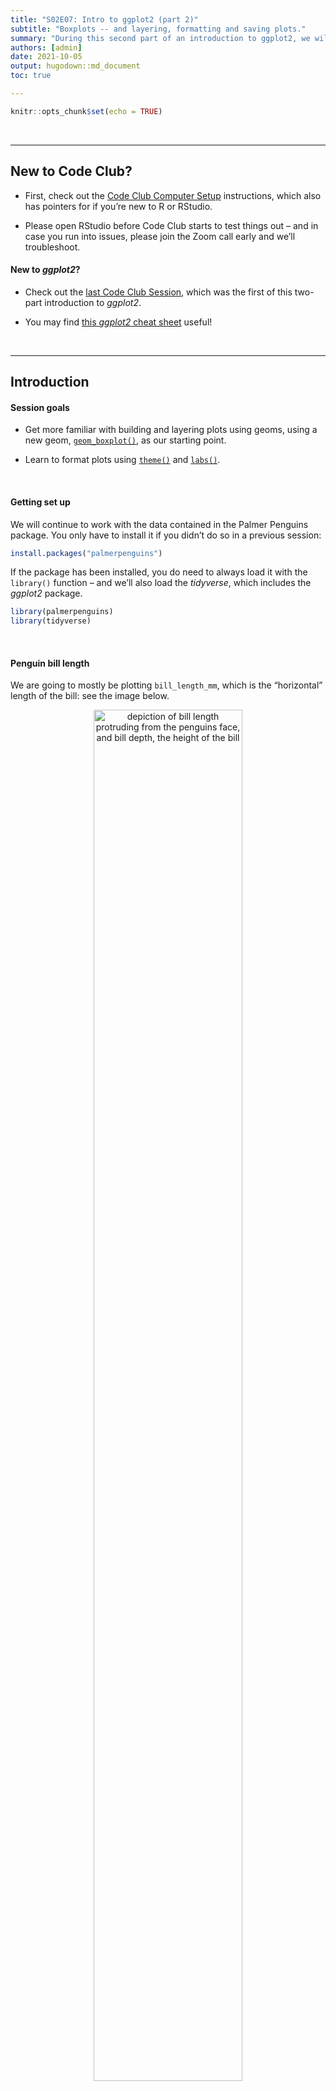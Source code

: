 ```yaml
---
title: "S02E07: Intro to ggplot2 (part 2)"
subtitle: "Boxplots -- and layering, formatting and saving plots."
summary: "During this second part of an introduction to ggplot2, we will get a better understanding of using geoms, with boxplots as an example, and will also learn about formatting and saving plots."
authors: [admin]
date: 2021-10-05
output: hugodown::md_document
toc: true

---
```


```r
knitr::opts_chunk$set(echo = TRUE)
```

<br>

-----

## New to Code Club?

- First, check out the [Code Club Computer Setup](/codeclub-setup/) instructions,
  which also has pointers for if you're new to R or RStudio.

- Please open RStudio before Code Club starts to test things out --
  and in case you run into issues, please join the Zoom call early and we'll troubleshoot.

#### New to _ggplot2_?

- Check out the [last Code Club Session](/codeclub/S02E06_ggplot2/),
  which was the first of this two-part introduction to _ggplot2_. 

- You may find
  [this _ggplot2_ cheat sheet](https://github.com/rstudio/cheatsheets/blob/master/data-visualization-2.1.pdf)
  useful!

<br>

----

## Introduction

#### Session goals

- Get more familiar with building and layering plots using geoms,
  using a new geom, [`geom_boxplot()`](https://ggplot2.tidyverse.org/reference/geom_boxplot.html),
  as our starting point.

- Learn to format plots using [`theme()`](https://ggplot2.tidyverse.org/reference/theme.html) and 
  [`labs()`](https://ggplot2.tidyverse.org/reference/labs.html).
  
<br>

#### Getting set up

We will continue to work with the data contained in the Palmer Penguins package.
You only have to install it if you didn't do so in a previous session:

```r
install.packages("palmerpenguins")
```

If the package has been installed,
you do need to always load it with the `library()` function --
and we'll also load the *tidyverse*, which includes the *ggplot2* package.

```r
library(palmerpenguins)
library(tidyverse)
```

<br>

#### Penguin bill length

We are going to mostly be plotting `bill_length_mm`,
which is the "horizontal" length of the bill: see the image below.

<figure>
<p align="center"> 
<img src=figs/culmen_depth.png width="75%" alt="depiction of bill length protruding from the penguins face, and bill depth, the height of the bill">
<figcaption>Artwork by Allison Horst</figcaption>
</p>
</figure>

<br>

----

## 1 - A geom for boxplots

#### Geom recap

_ggplot2_'s "geoms" are basically plot types of which there are quite a few
available (see the [cheatsheet](https://github.com/rstudio/cheatsheets/blob/master/data-visualization-2.1.pdf)).
Last week, we saw two geoms:
`geom_point()` to plot individual data points,
and `geom_smooth()` to fit a line to data points.

While doing so, we also saw two other properties of _ggplot2_ and its geoms:

- Geoms can be layered on top of each other.

- Geoms can simply plot the data "as is" (`geom_point()`)
  or can perform computations under the hood,
  and show the results of those computations (`geom_smooth()`).

Let's use a new geom to get a little more fluent with _ggplot2_ basics.

#### Boxplots

A boxplot is a very useful type of plot that shows you the median as well as the variation
of a distribution.
_ggplot2_ has the geom `geom_boxplot()` to create boxplots --
another example of a geom that does calculations for us prior to plotting.

Let's make a boxplot that shows the distribution of penguin bill length
(column `bill_length_mm` in our `penguins` dataframe) along the y-axis --
recall that we use `aes()` to refer to a column in the data frame from which
the data should be taken:

```r
ggplot(data = penguins) +
  geom_boxplot(mapping = aes(y = bill_length_mm))
```

<details>
<summary><b>Why do we get the warning shown above?</b> (click here)</summary>
<br>

We got the following warning:

> `#> Warning: Removed 2 rows containing non-finite values (stat_boxplot).`

We get this warning because 2 rows contain `NA`s for the variable we are plotting,
`bill_length_mm`.

We could take a look at those rows as follows:

```r
penguins %>% filter(is.na(bill_length_mm))
```

And we could _remove_ those rows as follows,
saving the results in a new dataframe:

```r
## By negating the `is.na` condition:
penguins_noNA <- penguins %>% filter(!is.na(bill_length_mm))

## Or using the specialized `drop_na` function:
penguins_noNA <- penguins %>% drop_na(bill_length_mm)
```

</details>

<details>
<summary>The nitty-gritty of boxplots: what is shown exactly? (click here)</summary>
<br>

- Lower whisker = smallest observation greater than or equal to lower hinge - 1.5 * IQR
- Lower hinge/bottom line of box part of boxplot =  25% quantile
- Middle line = median = 50% quantile
- Upper hinge/top line of box part of boxplot =  75% quantile
- Upper whisker = largest observation less than or equal to upper hinge + 1.5 * IQR

</details>

<br>

That worked, but the plot shows the distribution of bill lengths across all 3 species together,
which is not that informative.
To separate species along the x-axis, we can map the `species` column to x:

```r
ggplot(data = penguins) +
  geom_boxplot(mapping = aes(y = bill_length_mm, x = species))
```

Great!
We can see, at a glance, that Adelie Penguins tend to have considerably shorter
bills than the other two species.
Chinstrap's bills are just a bit longer than those of Gentoos,
but the longest-billed bird is a Gentoo.

<br>

----

## 2 - Adding a plot layer

To get an even better sense of the distribution of bill lengths,
and also of our sample sizes,
we may want to add the raw data points to our boxplot:

```r
ggplot(data = penguins) +
  geom_boxplot(mapping = aes(y = bill_length_mm, x = species),
               outlier.shape = NA) +
  geom_point()
```

Why did this not work?

We had previously set the aesthetics inside the `geom_boxplot()` call --
that is, we set it for that geom only, and not for the entire plot.
To add a `geom_point()` layer with the same aesthetics, we can do one of two things:

- Move the `aes()` specification into the `ggplot()` call, or
- Specify the `aes()` _also_ inside `geom_point()`.

Let's do the latter, so we are not repeating ourselves:

```r
ggplot(data = penguins,
       mapping = aes(y = bill_length_mm, x = species)) +
  geom_boxplot(outlier.shape = NA) +
  geom_point()
```

This doesn't look too good because many of the points are plotted on top of each other.
We can use a few arguments to `geom_point()` to make some changes:

- Add `position = "jitter"` to the `geom_point()` call to introduce a small
  amount of randomness to our points to make us able to see them better.

- Add `size = 1` to make the point size a little smaller (1.5 is the default).

```r
ggplot(data = penguins,
       mapping = aes(y = bill_length_mm, x = species)) +
  geom_boxplot(outlier.shape = NA) +
  geom_point(position = "jitter", size = 1)
```

Note that `position = "jitter"` and `size = 1` are _not_ specified as mappings
(i.e., not inside `mapping = aes()`):
here, we are not mapping data to the plot, but are just changing some "settings".

<div class="alert alert-note">
<div>

Because jittering is so common, there is also a specialized jittering geom available:
`geom_jitter()` is shorthand for `geom_point(position = "jitter")`.

So, we could have also used the following code to create the same plot:

```r
ggplot(data = penguins,
       mapping = aes(y = bill_length_mm, x = species)) +
  geom_boxplot(outlier.shape = NA) +
  geom_jitter(size = 1)
```

</div>
</div>

<br>

----

## Breakout Rooms I

<div class="puzzle">
<div>

### Exercise 1

- Run the code below and figure out what the problem is.  
  (And why do you think _ggplot2_ creates a legend with the item "blue",
  instead of throwing an error?)

- Modify the code to get the originally intended effect: blue points.

```r
ggplot(data = penguins,
       aes(y = bill_length_mm, x = species)) +
  geom_boxplot(outlier.shape = NA) +
  geom_point(mapping = aes(color = "blue"),
             position = "jitter")
```

<details>
<summary>Hints (click here)</summary>
<br>

- Here is the botched plot:

```r
ggplot(data = penguins,
       aes(y = bill_length_mm, x = species)) +
  geom_boxplot(outlier.shape = NA) +
  geom_point(mapping = aes(color = "blue"),
             position = "jitter")
```

- Should `color = "blue"` be a mapping, that is,
  should it be part of the `mapping = aes()` argument?

</details>

<details>
<summary>Solution (click here)</summary>
<br>

- **The problem with the original code**
  is that `color = "blue"` should _not_ be a mapping.

- **Why _ggplot2_ does not throw an error:**
  the `mapping` argument is used to map data to an aesthetic like point color.
  Normally, that data is a column in the dataframe,
  but because the code quotes "blue" (`color = "blue"` instead of `color = blue`),
  _ggplot2_ does not assume it is a column and instead creates a variable on the
  fly that just contains the value "blue". 

- **The correct code to color points blue**:

```r
ggplot(data = penguins,
       mapping = aes(y = bill_length_mm, x = species)) +
  geom_boxplot(outlier.shape = NA) +
  geom_point(color = "blue",
             position = "jitter")
```

</div>
</div>

<br>

<div class="puzzle">
<div>

### Exercise 2

Violin plots are somewhat similar to boxplots, but show a density distribution. 
Using Google, find out which _ggplot2_ geom creates a violin plot,
and then make one plotting bill length by species like we have done for boxplots.

<details>
<summary>Hints (click here)</summary>
<br>

- `geom_violin()` is the geom that creates violin plots.

- Other than the geom function,
  you can leave the code the same as in the previous examples.

</details>

<details>
<summary>Solution (click here)</summary>
<br>

```r
ggplot(data = penguins,
       mapping = aes(y = bill_length_mm, x = species)) +
  geom_violin()
```

</details>
<br>

</div>
</div>

<br>

----

## 3 - Intro to formatting plots

So far, we have mostly been concerned with _what_ we are plotting,
and haven't paid much attention to how our plot looks.
But I, for one, dislike that gray background to the plot,
and perhaps the axis labels are a little small?

_ggplot2_ offers _many_ options to modify the look of our plot.
There are so many that it isn't really possible to remember even the majority of
them.
Therefore, even for daily users _ggplot2_, creating a publication-ready figure
will usually involve some Googling or checking the
[ggplot2 documentation](https://ggplot2.tidyverse.org/).

Let's have a look at some of the most commonly used options to change the look of _ggplot2_ plots.

#### A starting plot

We'll start with the following plot,
similar to one we have created before:

```r
ggplot(data = penguins,
       mapping = aes(x = species, y = bill_length_mm)) +
  geom_boxplot(outlier.shape = NA) +
  geom_point(position = "jitter", size = 1, color = "grey70")
```

(Note the addition of `color = "grey70"` to make the points less dominant in the plot.  
See [this PDF for an overview of named colors in R](http://www.stat.columbia.edu/~tzheng/files/Rcolor.pdf).)

<br>

----

## 4 - Formatting with `theme()` and more

The quickest way to modify the overall look and feel of our plot is by using
a different "complete theme".
The default theme is `theme_gray()`, which comes with that gray background and
many other settings that control what the plot looks like.

The _ggplot2_ documentation has
[a list of complete themes](https://ggplot2.tidyverse.org/reference/ggtheme.html)
that shows you what they look like.

Let's switch to a different theme, `theme_classic()`, for our penguin boxplot:

```r
ggplot(data = penguins,
       mapping = aes(x = species, y = bill_length_mm)) +
  geom_boxplot(outlier.shape = NA) +
  geom_point(position = "jitter", size = 1, color = "grey70") +
  theme_classic()
```

These complete theme functions (`theme_<theme-name>`) also take a few arguments --  
`base_size` is very useful if we want to simultaneously change the size of all
text labels:

```r
ggplot(data = penguins,
       mapping = aes(x = species, y = bill_length_mm)) +
  geom_boxplot(outlier.shape = NA) +
  geom_point(position = "jitter", size = 1, color = "grey70") +
  theme_classic(base_size = 14)
```

This retains the relative sizes of different labels. 
For instance, note that in both plots,
the "axis titles" (`species` on x, `bill_lenth_mm` on y)
are larger than the "axis text" (the labels at the tick marks).

If we wanted to change individual theme components like those,
we would need to use the `theme()` function
(check [its documentation page](https://ggplot2.tidyverse.org/reference/theme.html)
to see the -many!- possible arguments).

For example, to make axis titles and axis text/labels the same size: 

```r
ggplot(data = penguins,
       mapping = aes(x = species, y = bill_length_mm)) +
  geom_boxplot(outlier.shape = NA) +
  geom_point(position = "jitter", size = 1, color = "grey70") +
  theme_classic(base_size = 14) +
  theme(axis.text = element_text(size = 14),
        axis.title = element_text(size = 14))
```

<br>

-----

## 5 - Adding labels to our plot

Right now, the axis titles are simply the names of the columns that we used in
the mapping.
The y-axis title in particular (`bill_length_mm`) could be improved.
We might also want to add a title and even a subtitle to our plot.

We can do all of this with the `labs()` function as follows:

```r
ggplot(data = penguins,
       mapping = aes(x = species, y = bill_length_mm)) +
  geom_boxplot(outlier.shape = NA) +
  geom_point(position = "jitter", size = 1, color = "grey70") +
  theme_classic(base_size = 14) +
  labs(title = "Penguin Bill Length by Species and Sex",
       subtitle = "Collected at Palmer Station, Antarctica",
       x = "Penguin Species",     # x-axis label
       y = "Bill length (mm)")    # y-axis label
```

----

## Breakout Rooms II

<div class="puzzle">
<div>

### Exercise 3

- Modify the code used to produce the last plot (just above this exercise)
  to try several of the themes from the [list of complete    themes](https://ggplot2.tidyverse.org/reference/ggtheme.html).
  Any preferences?

The [list of complete themes](https://ggplot2.tidyverse.org/reference/ggtheme.html)
also shows that these functions have a few more arguments than the `base_size`
one we explored.

- Bonus: Change the `base_line_size`. What does it do?

- Bonus (**may not work out of the box on Windows**):
  Using a different font family can nicely shake things up --
  this is the `base_family` argument.
  Most standard font family names (e.g. see [this list](https://www.w3.org/Style/Examples/007/fonts.en.html))
  should work. For instance, you can try `Optima`, `Verdana`, `Times New Roman`,
  `Courier`, or `cursive`.

<details>
<summary>Example solution (click here)</summary>
<br>

```r
ggplot(data = penguins,
       mapping = aes(x = species, y = bill_length_mm)) +
  geom_boxplot(outlier.shape = NA) +
  geom_point(position = "jitter", size = 1, color = "grey70") +
  theme_classic(base_size = 14,
                base_line_size = 1,
                base_family = "Optima") +
  labs(title = "Penguin Bill Length by Species and Sex",
       subtitle = "Collected at Palmer Station, Antarctica",
       x = "Penguin Species",     # x-axis label
       y = "Bill length (mm)")    # y-axis label
```

</details>
<br>

</div>
</div>

<br>

<div class="puzzle">
<div>

### Exercise 4

- Modify your code from Exercise 3
  (or the code used to produce the last plot above Exercise 3)
  to color the jittered points, but not the boxplots, according to sex.

As we also saw last week, a legend should have automatically appeared
when mapping color to a variable.
What if we wanted to move the legend from the right to the top of the plot?

- Scroll through the [`theme()` documentation](https://ggplot2.tidyverse.org/reference/theme.html)
  and try and find the argument that controls the position of the legend.
  Then, use this argument to move the legend to the top.

<details>
<summary>Hints (click here)</summary>
<br>

- To color points by sex, but not modify the boxplots,
  use the `mapping = aes()` argument inside the `geom_point()` call instead
  of inside the `ggplot()` call.
  
- To move the legend, use the `legend.position` argument of `theme()`.

</details>

<details>
<summary>Solution (click here)</summary>
<br>

- Color points by sex:  

```r
ggplot(data = penguins,
       mapping = aes(x = species, y = bill_length_mm)) +
  geom_boxplot(outlier.shape = NA) +
  geom_point(position = "jitter", size = 1,
             mapping = aes(color = sex)) +
  theme_classic(base_size = 14) +
  labs(title = "Penguin Bill Length by Species and Sex",
       subtitle = "Collected at Palmer Station, Antarctica",
       x = "Penguin Species",     # x-axis label
       y = "Bill length (mm)")    # y-axis label
```

- Move the legend to the top:  

```r
ggplot(data = penguins,
       mapping = aes(x = species, y = bill_length_mm)) +
  geom_boxplot(outlier.shape = NA) +
  geom_point(position = "jitter", size = 1,
             mapping = aes(color = sex)) +
  theme_classic(base_size = 14) +
  theme(legend.position = "top") +
  labs(title = "Penguin Bill Length by Species and Sex",
       subtitle = "Collected at Palmer Station, Antarctica",
       x = "Penguin Species",     # x-axis label
       y = "Bill length (mm)")    # y-axis label
```

</details>
<br>

</div>
</div>

<br>
